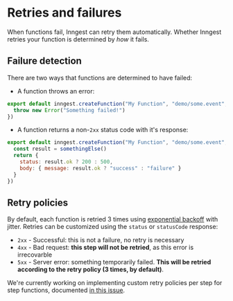 # Retries and failures

When functions fail, Inngest can retry them automatically. Whether Inngest retries your function is determined by _how_ it fails.

## Failure detection

There are two ways that functions are determined to have failed:

* A function throws an error:

```js
export default inngest.createFunction("My Function", "demo/some.event", ({ event }) => {
  throw new Error("Something failed!")
})
```

* A function returns a non-`2xx` status code with it's response:

```js
export default inngest.createFunction("My Function", "demo/some.event", ({ event }) => {
  const result = somethingElse()
  return {
    status: result.ok ? 200 : 500,
    body: { message: result.ok ? "success" : "failure" }
  }
})
```

## Retry policies

By default, each function is retried 3 times using [exponential backoff](https://github.com/inngest/inngest/blob/main/pkg/backoff/backoff.go) with jitter. Retries can be customized using the `status` or `statusCode` response:

* `2xx` - Successful: this is not a failure, no retry is necessary
* `4xx` - Bad request: **this step will not be retried**, as this error is irrecovarble
* `5xx` - Server error: something temporarily failed.  **This will be retried according to the retry policy (3 times, by default)**.

We're currently working on implementing custom retry policies per step for step functions, documented [in this issue](https://github.com/inngest/inngest/issues/117).
